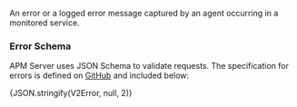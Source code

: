 


<div id="api-error"></div>

An error or a logged error message captured by an agent occurring in a monitored service.

<div id="api-error-schema"></div>

### Error Schema

APM Server uses JSON Schema to validate requests. The specification for errors is defined on
[GitHub](https://github.com/elastic/apm-server/blob/main/docs/spec/v2/error.json) and included below:

<DocCode language="json">
  {JSON.stringify(V2Error, null, 2)}
</DocCode>
